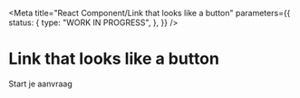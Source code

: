 <!-- @license CC0-1.0 -->


<Meta
  title="React Component/Link that looks like a button"
  parameters={{
    status: {
      type: "WORK IN PROGRESS",
    },
  }}
/>

# Link that looks like a button

<Canvas>
  <ButtonLink href="https://example.com/" external>
    Start je aanvraag
  </ButtonLink>
</Canvas>
